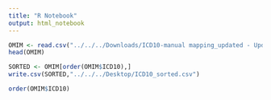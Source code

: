```yaml
---
title: "R Notebook"
output: html_notebook
---
```



```r
OMIM <- read.csv("../../../Downloads/ICD10-manual mapping_updated - Updated_latest_ICD10-OMIM_mapping.csv")
head(OMIM)
```

```r
SORTED <- OMIM[order(OMIM$ICD10),]
write.csv(SORTED,"../../../Desktop/ICD10_sorted.csv")
```

```r
order(OMIM$ICD10)
```

